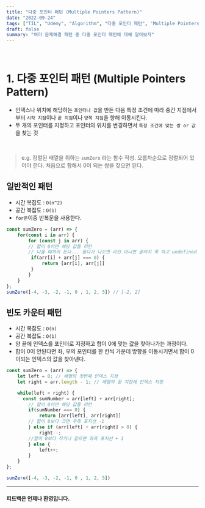 ```yaml
---
title: "다중 포인터 패턴 (Multiple Pointers Pattern)"
date: "2022-09-24"
tags: ["TIL", "Udemy", "Algorithm", "다중 포인터 패턴", 'Multiple Pointers Pattern']
draft: false
summary: "여러 문제해결 패턴 중 다중 포인터 패턴에 대해 알아보자"
---
```


&nbsp;

# 1. 다중 포인터 패턴 (Multiple Pointers Pattern)

- 인덱스나 위치에 해당하는 `포인터나 값`을 만든 다음 특정 조건에 따라 중간 지점에서부터 `시작 지점`이나 `끝 지점`이나 `양쪽 지점`을 향해 이동시킨다.
- 두 개의 포인터를 지정하고 포인터의 위치를 변경하면서 `특정 조건에 맞는 쌍 or 값`을 찾는 것

&nbsp;

> e.g. 정렬된 배열을 취하는 `sumZero` 라는 함수 작성.
오름차순으로 정렬되어 있어야 한다.
처음으로 합해서 0이 되는 쌍을  찾으면 된다.


## 일반적인 패턴
- 시간 복잡도 : `O(n^2)`
- 공간 복잡도 : `O(1)`
- `for문`이중 반복문을 사용한다.

```js
const sumZero = (arr) => {
    for(const i in arr) {
        for (const j in arr) {
        // 합이 0이면 해당 값들 리턴
        // 나올 때까지 돈다... 돌다가 나오면 리턴 아니면 끝까지 쭉 하고 undefined
         if(arr[i] + arr[j] === 0) {
             return [arr[i], arr[j]]
         }
        }
    }
};
sumZero([-4, -3, -2, -1, 0 , 1, 2, 5]) // [-2, 2]
```

## 빈도  카운터 패턴

- 시간 복잡도 : `O(n)`
- 공간 복잡도 : `O(1)`
- 양 끝에 인덱스를 포인터로 지정하고 합이 0에 맞는 값을 찾아나가는 과정이다.
- 합이 0이 안된다면 좌, 우의 포인터를 한 칸씩 가운데 방향을 이동시키면서 합이 0이되는 인덱스의 값을 찾아낸다.

```js
const sumZero = (arr) => {
    let left = 0; // 배열의 첫번째 인덱스 지정
    let right = arr.length - 1; // 배열의 끝 지점에 인덱스 지정

    while(left < right) {
      const sumNumber = arr[left] + arr[right];
        // 합이 0이면 해당 값들 리턴
        if(sumNumber === 0) {
            return [arr[left], arr[right]]
        // 합이 0보다 크면 우측 포지션 -1
        } else if (arr[left] + arr[right] > 0) {
            right--;
        //합이 0보다 작거나 같으면 좌측 포지션 + 1
        } else {
            left++;
        }
    }
};

sumZero([-4, -3, -2, -1, 0 , 1, 2, 5])
```

---

#### 피드백은 언제나 환영입니다.